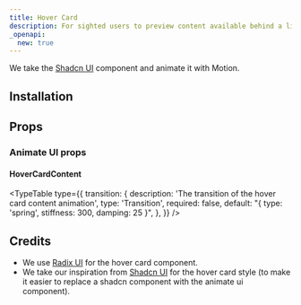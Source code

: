 ```yaml
---
title: Hover Card
description: For sighted users to preview content available behind a link.
_openapi:
  new: true
---
```


We take the [Shadcn UI](https://ui.shadcn.com/docs/components/hover-card) component and animate it with Motion.

<ComponentPreview name="radix-hover-card-demo" />

## Installation

<ComponentInstallation name="radix-hover-card" />

## Props

<div className="flex flex-row gap-x-3">
  <ExternalLink
    href="https://www.radix-ui.com/primitives/docs/components/hover-card"
    text="Docs"
  />
  <ExternalLink
    href="https://www.radix-ui.com/primitives/docs/components/hover-card#api-reference"
    text="API Reference"
  />
</div>

### Animate UI props

#### HoverCardContent

<TypeTable
  type={{
    transition: {
      description: 'The transition of the hover card content animation',
      type: 'Transition',
      required: false,
      default: "{ type: 'spring', stiffness: 300, damping: 25 }",
    },
  }}
/>

## Credits

- We use [Radix UI](https://www.radix-ui.com/primitives/docs/components/hover-card) for the hover card component.
- We take our inspiration from [Shadcn UI](https://ui.shadcn.com/docs/components/hover-card) for the hover card style (to make it easier to replace a shadcn component with the animate ui component).
